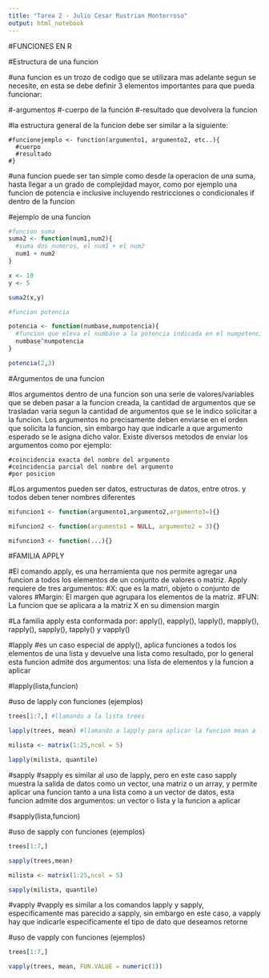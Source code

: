 ```yaml
---
title: "Tarea 2 - Julio Cesar Rustrian Monterroso"
output: html_notebook
---
```


#FUNCIONES EN R

#Estructura de una funcion

  #una funcion es un trozo de codigo que se utilizara mas adelante segun se necesite, en esta se debe definir 3     elementos importantes para que pueda funcionar:
  
   #-argumentos
   #-cuerpo de la función
   #-resultado que devolvera la funcion
  
  #la estructura general de la funcion debe ser similar a la siguiente:
  
    #funcionejemplo <- function(argumento1, argumento2, etc..){ 
      #cuerpo
      #resultado
    #}
  
  #una funcion puede ser tan simple como desde la operacion de una suma, hasta llegar a un grado de complejidad     mayor, como por ejemplo una funcion de potencia e inclusive incluyendo restricciones o condicionales if        dentro de la funcion
  
#ejemplo de una funcion

```r
#funcion suma
suma2 <- function(num1,num2){
  #suma dos numeros, el num1 + el num2
  num1 + num2
}

x <- 10
y <- 5

suma2(x,y)
```
```r
#funcion potencia

potencia <- function(numbase,numpotencia){
  #funcion que eleva el numbase a la potencia indicada en el numpotencia
  numbase^numpotencia
}

potencia(2,3)
```

#Argumentos de una funcion

  #los argumentos dentro de una funcion son una serie de valores/variables que se deben pasar a la funcion        creada, la       cantidad de argumentos que se trasladan varia segun la cantidad de argumentos que se le       indico solicitar a     la funcion. Los argumentos no precisamente deben enviarse en el orden que solicita la    funcion, sin embargo     hay que indicarle a que argumento esperado se le asigna dicho valor. Existe           diversos metodos de enviar los     argumentos como por ejemplo:
  
    #coincidencia exacta del nombre del argumento
    #coincidencia parcial del nombre del argumento
    #por posicion
    
  #Los argumentos pueden ser datos, estructuras de datos, entre otros. y todos deben tener nombres diferentes
  
```r
mifuncion1 <- function(argumento1,argumento2,argumento3=){}

mifuncion2 <- function(argumento1 = NULL, argumento2 = 3){}

mifuncion3 <- function(...){}
```


#FAMILIA APPLY

  #El comando apply, es una herramienta que nos permite agregar una funcion a todos los elementos de un           conjunto de valores o matriz. Apply requiere de tres argumentos:
      #X: que es la matri, objeto o conjunto de valores
      #Margin: El margen que agrupara los elementos de la matriz.
      #FUN: La funcion que se aplicara a la matriz X en su dimension margin
      
  #La familia apply esta conformada por: apply(), eapply(), lapply(), mapply(), rapply(), sapply(), tapply() y    vapply()

#lapply
  #es un caso especial de apply(), aplica funciones a todos los elementos de una lista y devuelve una lista       como resultado, por lo general esta funcion admite dos argumentos: una lista de elementos y la funcion a       aplicar
  
  #lapply(lista,funcion)
  
#uso de lapply con funciones (ejemplos)

```r
trees[1:7,] #llamando a la lista trees

lapply(trees, mean) #llamando a lapply para aplicar la funcion mean a la lista trees
```
```r
milista <- matrix(1:25,ncol = 5)

lapply(milista, quantile)
```

#sapply
  #sapply es similar al uso de lapply, pero en este caso sapply muestra la salida de datos como un vector, una matriz o un array, y permite aplicar una funcion tanto a una lista como a un vector de datos, esta funcion admite dos argumentos: un vector o lista y la funcion a aplicar
  
  #sapply(lista,funcion)
  
#uso de sapply con funciones (ejemplos)

```r
trees[1:7,]

sapply(trees,mean)
```
```r
milista <- matrix(1:25,ncol = 5)

sapply(milista, quantile)
```


#vapply
  #vapply es similar a los comandos lapply y sapply, especificamente mas parecido a sapply, sin embargo en       este caso, a vapply hay que indicarle especificamente el tipo de dato que deseamos retorne
  
#uso de vapply con funciones (ejemplos)

```r
trees[1:7,]

vapply(trees, mean, FUN.VALUE = numeric(1))
```

